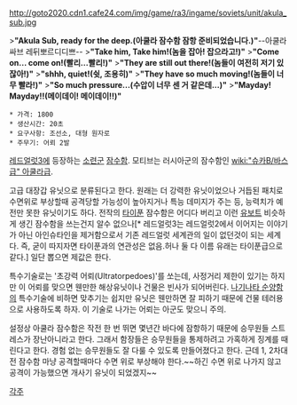 http://goto2020.cdn1.cafe24.com/img/game/ra3/ingame/soviets/unit/akula_sub.jpg

>'''"Akula Sub, ready for the deep.(아쿨라 잠수함 잠항 준비되었습니다.)"'''--아쿨라싸브 레뒤뽀르디디쁘--
>'''"Take him, Take him!(놈을 잡아! 잡으라고!)"'''
>'''"Come on... come on!(빨리...빨리!)"'''
>'''"They are still out there!(놈들이 여전히 저기 있잖아!)"'''
>'''"shhh, quiet!(쉿, 조용히)"'''
>'''"They have so much moving!(놈들이 너무 빨라!)"'''
>'''"So much pressure...(수압이 너무 센 거 같은데...)"'''
>'''"Mayday! Mayday!!(메이데이! 메이데이!!)"'''

 * 가격: 1800
 * 생산시간: 20초
 * 요구사항: 조선소, 대형 원자로
 * 주무기: 어뢰 2발

[[레드얼럿3]]에 등장하는 [[소련군]] [[잠수함]]. 모티브는 러시아군의 잠수함인  [[wiki:"슈카B/바스급" 아쿨라급]].

고급 대장갑 유닛으로 분류된다고 한다. 원래는 더 강력한 유닛이었으나 거듭된 패치로 수면위로 부상할때 공격당할 가능성이 높아지거나 특능 데미지가 주는 등, 능력치가 예전만 못한 유닛이기도 하다. 전작의 [[타이푼]] 잠수함은 어디다 버리고 이런 [[유보트]] 비슷하게 생긴 잠수함을 쓰는건지 알수 없으나[* 레드얼럿3는 레드얼럿2에서 이어지는 이야기가 아닌 아인슈타인을 제거함으로서 기존 레드얼럿 세계관의 일이 없던것이 되는 세계다. 즉, 굳이 따지자면 타이푼과의 연관성은 없음.허나 둘 다 이름 유래는 타이푼급으로 같다.] 일단 뽑으면 제값은 한다.

특수기술로는 '초강력 어뢰(Ultratorpedoes)'를 쏘는데, 사정거리 제한이 있기는 하지만 이 어뢰를 맞으면 웬만한 해상유닛이나 건물은 빈사가 되어버린다. [[나기나타 순양함]]의 특수기술에 비하면 맞추기는 쉽지만 유닛은 웬만하면 잘 피하기 때문에 건물 테러용으로 사용하도록 하자. 이 기술로 나가는 어뢰는 아군도 맞으니 주의. 

설정상 아쿨라 잠수함은 작전 한 번 뛰면 몇년간 바다에 잠항하기 때문에 승무원들 스트레스가 장난아니라고 한다. 그래서 함장들은 승무원들을 통제하려고 가혹하게 징계를 때린다고 한다. 경험 없는 승무원들도 잘 다룰 수 있도록 만들어졌다고 한다. 근데 1, 2차대전 잠수함 마냥 공격할때마다 수면 위로 부상해야 한다.~~하긴 수면 위로 나가지 않고 공격이 가능했으면 개사기 유닛이 되었겠지~~

[[각주]]
